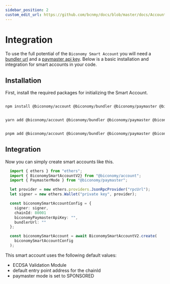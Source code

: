 ```yaml
---
sidebar_position: 2
custom_edit_url: https://github.com/bcnmy/docs/blob/master/docs/Account/integration.mdx
---
```


# Integration

To use the full potential of the `Biconomy Smart Account` you will need a [bundler url](/category/bundler) and a [paymaster api key](/category/paymaster). Below is a basic installation and integration for smart accounts in your code.

## Installation

First, install the required packages for initializing the Smart Account.


<Tabs>
<TabItem value="js" label="npm">

```bash

npm install @biconomy/account @biconomy/bundler @biconomy/paymaster @biconomy/common @biconomy/core-types @biconomy/modules

```

</TabItem>
<TabItem value="py" label="yarn">

```bash

yarn add @biconomy/account @biconomy/bundler @biconomy/paymaster @biconomy/common @biconomy/core-types @biconomy/modules

```

</TabItem>
<TabItem value="java" label="pnpm">

```bash

pnpm add @biconomy/account @biconomy/bundler @biconomy/paymaster @biconomy/common @biconomy/core-types @biconomy/modules

```

</TabItem>
</Tabs>

## Integration

Now you can simply create smart accounts like this.

```typescript
  import { ethers } from "ethers";	
  import { BiconomySmartAccountV2} from "@biconomy/account";
  import { PaymasterMode } from "@biconomy/paymaster";

  let provider = new ethers.providers.JsonRpcProvider("rpcUrl");
  let signer = new ethers.Wallet("private key", provider);

  const biconomySmartAccountConfig = {
    signer: signer,
    chainId: 80001
    biconomyPaymasterApiKey: "",
    bundlerUrl: ""
  };

  const biconomySmartAccount = await BiconomySmartAccountV2.create(
    biconomySmartAccountConfig
  );
```
This smart account uses the following default values:
- ECDSA Validation Module
- default entry point address for the chainId
- paymaster mode is set to SPONSORED
